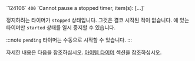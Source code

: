 <tr>
<td>`124106`</td>
<td><code>400</code></td>
<td>`Cannot pause a stopped timer, item(s): [...]`</td>
<td>

정지하려는 타이머가 `stopped` 상태입니다. 그것은 결코 시작된 적이 없습니다. 에 있는 타이머만 `started` 상태를 일시 중지할 수 있습니다.

:::note
`pending` 타이머는 수동으로 시작할 수 있습니다.
:::

 자세한 내용은 다음을 참조하십시오. [아이템 타이머](/docs/concepts/timer) 섹션을 참조하십시오.

</td>
</tr>